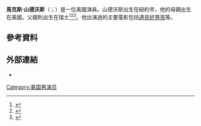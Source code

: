 {{Infobox person
| name = Max Sandvoss
| image = Steve Sandvoss November 2008.jpg
| imagesize = 250px
| caption = 
| birth_name = Stephen James Sandvoss
| birth_date = {{Birth date and age|1980|6|23}}
| birth_place = [[紐約市|紐約市]]
| occupation = 演員
| othername =
| spouse =
}}
'''馬克斯·山德沃斯'''（{{lang-en|Max Sandvoss}}；{{bd|1980年|6月23日}}）是一位美國演員。山德沃斯出生在紐約市，他的母親出生在美國，父親則出生在瑞士<ref>{{cite web |url=https://first-light-farm.com/our-story/ |title=存档副本 |accessdate=2014-02-21 |deadurl=yes |archiveurl=https://web.archive.org/web/20140226051115/https://first-light-farm.com/our-story/ |archivedate=2014-02-26 }}</ref><ref>{{Cite web |url=http://alumniconnections.com/olc/filelib/EXR/cpages/71/Library/1952_Remembrances/1952_Sandvoss_Rolf.pdf |title=存档副本 |access-date=2016-09-15 |archive-date=2016-12-21 |archive-url=https://web.archive.org/web/20161221085548/http://www.alumniconnections.com/olc/filelib/EXR/cpages/71/Library/1952_Remembrances/1952_Sandvoss_Rolf.pdf |dead-url=no }}</ref><ref>{{Cite web |url=http://www.seacoastonline.com/apps/pbcs.dll/article?AID=%2F20040617%2FObituaries%2F306179960 |title=存档副本 |access-date=2022-03-31 |archive-date=2018-07-13 |archive-url=https://web.archive.org/web/20180713012817/http://www.seacoastonline.com/apps/pbcs.dll/article?AID=%2F20040617%2FObituaries%2F306179960 |dead-url=no }}</ref>。他出演過的主要電影包括[[遇見好男孩|遇見好男孩]]等。
==參考資料==
{{reflist}}
==外部連結==
* {{IMDb name|1302182|Steve Sandvoss}}
[[Category:美国男演员|Category:美国男演员]]